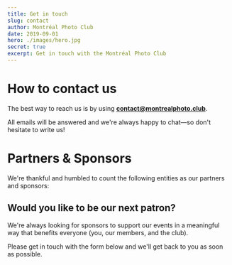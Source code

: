 ```yaml
---
title: Get in touch
slug: contact
author: Montréal Photo Club
date: 2019-09-01
hero: ./images/hero.jpg
secret: true
excerpt: Get in touch with the Montréal Photo Club
---
```


# How to contact us

The best way to reach us is by using **contact@montrealphoto.club**.

All emails will be answered and we're always happy to chat—so don't hesitate to write us!

# Partners & Sponsors

We're thankful and humbled to count the following entities as our partners and sponsors:

## Would you like to be our next patron?

We're always looking for sponsors to support our events in a meaningful way that benefits everyone (you, our members, and the club).

Please get in touch with the form below and we'll get back to you as soon as possible.
